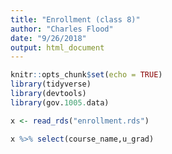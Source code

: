 ```yaml
---
title: "Enrollment (class 8)"
author: "Charles Flood"
date: "9/26/2018"
output: html_document
---
```


```r
knitr::opts_chunk$set(echo = TRUE)
library(tidyverse)
library(devtools)
library(gov.1005.data)
```

```r
x <- read_rds("enrollment.rds")

x %>% select(course_name,u_grad)
```


